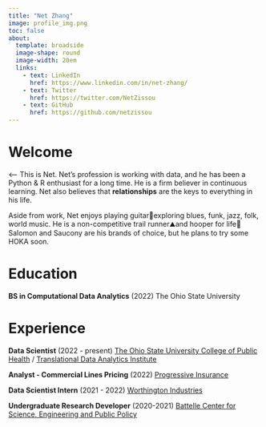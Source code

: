 ```yaml
---
title: "Net Zhang"
image: profile_img.png
toc: false
about: 
  template: broadside
  image-shape: round
  image-width: 20em
  links:
    - text: LinkedIn
      href: https://www.linkedin.com/in/net-zhang/
    - text: Twitter
      href: https://twitter.com/NetZissou
    - text: GitHub
      href: https://github.com/netzissou
---
```


# Welcome

\<-- This is Net. Net's profession is working with data, and he has been a Python & R enthusiast for a long time. He is a firm believer in continuous learning. Net also believes that **relationships** are the keys to everything in his life.

Aside from work, Net enjoys playing guitar🎸exploring blues, funk, jazz, folk, world music. He is a non-competitive trail runner⛰️and hooper for life🏀 Salomon and Saucony are his brands of choice, but he plans to try some HOKA soon.

# Education

**BS in Computational Data Analytics** (2022) The Ohio State University

# Experience

**Data Scientist** (2022 - present) [The Ohio State University College of Public Health](https://cph.osu.edu/) / [Translational Data Analytics Institute](https://tdai.osu.edu/)

**Analyst - Commercial Lines Pricing** (2022) [Progressive Insurance](https://www.progressivecommercial.com/)

**Data Scientist Intern** (2021 - 2022) [Worthington Industries](https://www.worthingtonindustries.com/)

**Undergraduate Research Developer** (2020-2021) [Battelle Center for Science, Engineering and Public Policy](https://battellecenter.osu.edu/)
